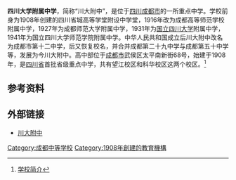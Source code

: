 {{Infobox School
  | name        = 四川大学附属中学
  | other_name  = 
  | image       = 
  | motto       = 
  | established = 1908年
  | type        = 公立完全中学
  | religion    = 
  | affiliation =
  | district    = [[成都市|成都市]]
  | grades      = 
  | principal   = 米云林<ref>[http://www.scufz.org/article.aspx?id=215 学校领导班子成员]{{dead link|date=2017年12月 |bot=InternetArchiveBot |fix-attempted=yes }}</ref>
  | dean        = 
  | college     = 
  | house       = 
  | sc          =
  | cs          =
  | faculty     = 约315名
  | staff       = 
  | students    = 约4500人
  | athletics   = 
  | conference  = 
  | colors      = 
  | mascot      = 
  | magazine    = 
  | free_label  = 
  | free_text   = 
  | free_label2 = 
  | free_text2  = 
  | free_label3 = 
  | free_text3  = 
  | free_label4 = 
  | free_text4  = 
  | free_label5 = 
  | free_text5  = 
  | free_label6 = 
  | free_text6  = 
  | address     = [[四川省|四川省]][[成都市|成都市]]武侯区太平南新街68号
  | tel         = 028-85221558
  | fax         = 
  | mail        = 
  | website     = [http://www.scufz.org 川大附中]
}}
'''四川大学附属中学'''，简称“川大附中”，是位于[[四川|四川]][[成都市|成都市]]的一所重点中学。学校前身为1908年创建的四川省城高等学堂附设中学堂，1916年改为成都高等师范学校附属中学，1927年为成都师范大学附属中学，1931年为[[国立四川大学|国立四川大学]]附属中学，1941年为国立四川大学师范学院附属中学。中华人民共和国成立后川大附中改名为成都市第十二中学，后又恢复校名，并合并成都第二十九中学与成都第五十中学等，发展为今川大附中。高中部位于[[成都市|成都市]]武侯区太平南新街68号，始建于1908年，是[[四川省|四川省]]首批省级重点中学，共有望江校区和科华校区这两个校区。<ref>[http://www.scufz.org/article.aspx?id=3692 学校简介]{{dead link|date=2017年12月 |bot=InternetArchiveBot |fix-attempted=yes }}</ref>

==参考资料==
{{reflist}}

==外部链接==
*[http://www.scufz.org 川大附中]{{Wayback|url=http://www.scufz.org/ |date=20110721222035 }}
{{教育部直属高校附属中学}}
{{四川大学}}

[[Category:成都中等学校|Category:成都中等学校]]
[[Category:1908年創建的教育機構|Category:1908年創建的教育機構]]